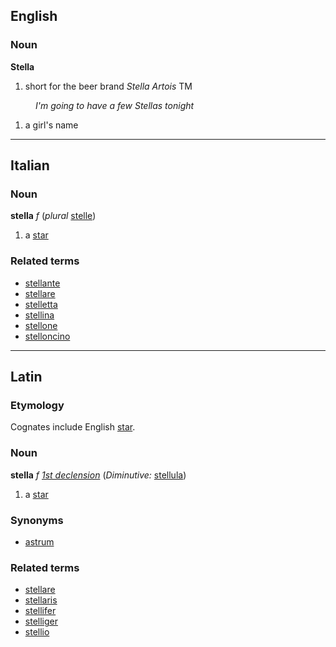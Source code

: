 ==English==
===Noun===
'''Stella'''
#short for the beer brand ''Stella Artois'' TM
:''I'm going to have a few Stellas tonight''
#a girl's name
----
==Italian==
===Noun===
'''stella''' ''f'' (''plural'' [[stelle]])

# a [[star]]

===Related terms===
*[[stellante]]
*[[stellare]]
*[[stelletta]]
*[[stellina]]
*[[stellone]]
*[[stelloncino]]

----

==Latin==
===Etymology===
Cognates include English [[star]].
===Noun===
'''stella''' ''f'' ''[[Wiktionary Appendix:Latin first declension|1st declension]]'' (''Diminutive:'' [[stellula]])

#a [[star]]
===Synonyms===
*[[astrum]]
===Related terms===
*[[stellare]]
*[[stellaris]]
*[[stellifer]]
*[[stelliger]]
*[[stellio]]